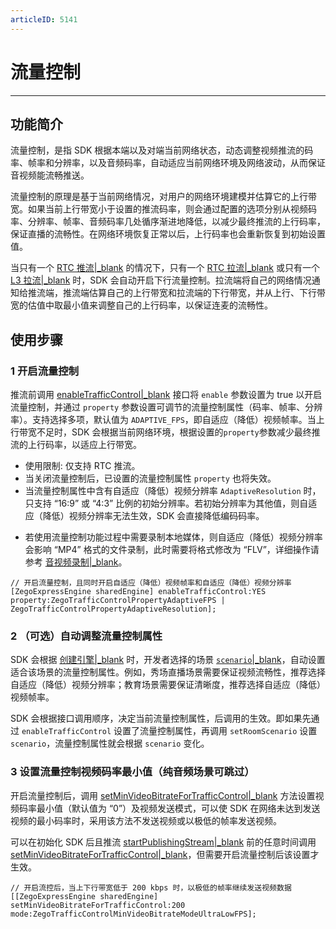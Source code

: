 ```yaml
---
articleID: 5141
---
```

# 流量控制

---

## 功能简介

流量控制，是指 SDK 根据本端以及对端当前网络状态，动态调整视频推流的码率、帧率和分辨率，以及音频码率，自动适应当前网络环境及网络波动，从而保证音视频能流畅推送。

流量控制的原理是基于当前网络情况，对用户的网络环境建模并估算它的上行带宽。如果当前上行带宽小于设置的推流码率，则会通过配置的选项分别从视频码率、分辨率、帧率、音频码率几处循序渐进地降低，以减少最终推流的上行码率，保证直播的流畅性。在网络环境恢复正常以后，上行码率也会重新恢复到初始设置值。

当只有一个 [RTC 推流\|_blank](5390#14) 的情况下，只有一个 [RTC 拉流\|_blank](5390#14) 或只有一个 [L3 拉流\|_blank](5390#10) 时，SDK 会自动开启下行流量控制。拉流端将自己的网络情况通知给推流端，推流端估算自己的上行带宽和拉流端的下行带宽，并从上行、下行带宽的估值中取最小值来调整自己的上行码率，以保证连麦的流畅性。


## 使用步骤

### 1 开启流量控制

推流前调用 [enableTrafficControl\|_blank](/zh/api?doc=Express_Video_SDK_API~ObjectiveC~class~zego-express-engine#enable-traffic-control-property) 接口将 `enable` 参数设置为 true 以开启流量控制，并通过 `property` 参数设置可调节的流量控制属性（码率、帧率、分辨率）。支持选择多项，默认值为 `ADAPTIVE_FPS`，即自适应（降低）视频帧率。当上行带宽不足时，SDK 会根据当前网络环境，根据设置的`property`参数减少最终推流的上行码率，以适应上行带宽。

<div class = 'mk-warning'>

* 使用限制: 仅支持 RTC 推流。
* 当关闭流量控制后，已设置的流量控制属性 `property` 也将失效。
* 当流量控制属性中含有自适应（降低）视频分辨率 `AdaptiveResolution` 时，只支持 “16:9” 或 “4:3” 比例的初始分辨率。若初始分辨率为其他值，则自适应（降低）视频分辨率无法生效，SDK 会直接降低编码码率。
- 若使用流量控制功能过程中需要录制本地媒体，则自适应（降低）视频分辨率会影响 “MP4” 格式的文件录制，此时需要将格式修改为 “FLV”，详细操作请参考 [音视频录制\|_blank](#4699)。
</div>

```objc
// 开启流量控制，且同时开启自适应（降低）视频帧率和自适应（降低）视频分辨率
[ZegoExpressEngine sharedEngine] enableTrafficControl:YES property:ZegoTrafficControlPropertyAdaptiveFPS | ZegoTrafficControlPropertyAdaptiveResolution];
```
### 2 （可选）自动调整流量控制属性

SDK 会根据 [创建引擎\|_blank](!Integration/Solution_Implementation#CreateEngine) 时，开发者选择的场景 [`scenario`\|_blank](!video_proflie)，自动设置适合该场景的流量控制属性。例如，秀场直播场景需要保证视频流畅性，推荐选择自适应（降低）视频分辨率；教育场景需要保证清晰度，推荐选择自适应（降低）视频帧率。

<div class="mk-warning">

SDK 会根据接口调用顺序，决定当前流量控制属性，后调用的生效。即如果先通过 `enableTrafficControl` 设置了流量控制属性，再调用 `setRoomScenario` 设置 `scenario`，流量控制属性就会根据 `scenario` 变化。
</div>




### 3 设置流量控制视频码率最小值（纯音频场景可跳过）

开启流量控制后，调用 [setMinVideoBitrateForTrafficControl\|_blank](/zh/api?doc=Express_Video_SDK_API~ObjectiveC~class~zego-express-engine#set-min-video-bitrate-for-traffic-control-mode) 方法设置视频码率最小值（默认值为 “0”）及视频发送模式，可以使 SDK 在网络未达到发送视频的最小码率时，采用该方法不发送视频或以极低的帧率发送视频。

<div class = 'mk-warning'>

可以在初始化 SDK 后且推流 [startPublishingStream\|_blank](@startPublishingStream) 前的任意时间调用 [setMinVideoBitrateForTrafficControl\|_blank](/zh/api?doc=Express_Video_SDK_API~ObjectiveC~class~zego-express-engine#set-min-video-bitrate-for-traffic-control-mode)，但需要开启流量控制后该设置才生效。
</div>

```objc
// 开启流控后，当上下行带宽低于 200 kbps 时，以极低的帧率继续发送视频数据
[[ZegoExpressEngine sharedEngine] setMinVideoBitrateForTrafficControl:200 mode:ZegoTrafficControlMinVideoBitrateModeUltraLowFPS];
```
